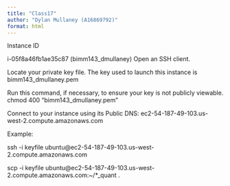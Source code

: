 ```yaml
---
title: "Class17"
author: "Dylan Mullaney (A16869792)"
format: html
---
```


Instance ID

i-05f8a46fb1ae35c87 (bimm143_dmullaney)
Open an SSH client.

Locate your private key file. The key used to launch this instance is bimm143_dmullaney.pem

Run this command, if necessary, to ensure your key is not publicly viewable.
chmod 400 "bimm143_dmullaney.pem"

Connect to your instance using its Public DNS:
ec2-54-187-49-103.us-west-2.compute.amazonaws.com

Example:

ssh -i keyfile ubuntu@ec2-54-187-49-103.us-west-2.compute.amazonaws.com

scp -i keyfile ubuntu@ec2-54-187-49-103.us-west-2.compute.amazonaws.com:~/*_quant .
